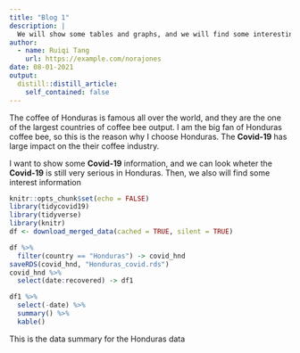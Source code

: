 ```yaml
---
title: "Blog 1"
description: |
  We will show some tables and graphs, and we will find some interesting finding from those tables and graphs
author:
  - name: Ruiqi Tang
    url: https://example.com/norajones
date: 08-01-2021
output:
  distill::distill_article:
    self_contained: false
---
```


The coffee of Honduras is famous all over the world, and they are the one of the largest countries of coffee bee output. I am the big fan of Honduras coffee bee, so this is the reason why I choose Honduras. The __Covid-19__ has large impact on the their coffee industry.

I want to show some __Covid-19__ information, and we can look wheter the __Covid-19__ is still very serious in Honduras. Then, we also will find some interest information

```r
knitr::opts_chunk$set(echo = FALSE)
library(tidycovid19)
library(tidyverse)
library(knitr)
df <- download_merged_data(cached = TRUE, silent = TRUE)

df %>%
  filter(country == "Honduras") -> covid_hnd
saveRDS(covid_hnd, "Honduras_covid.rds")
covid_hnd %>%
  select(date:recovered) -> df1
```

```r
df1 %>%
  select(-date) %>%
  summary() %>%
  kable()
```

This is the data summary for the Honduras data

